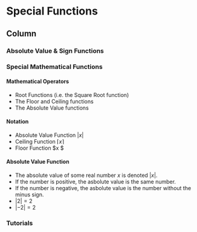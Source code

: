 Special Functions{data-navmenu="Functions"}
=====================================

Column {.tabset}
-------------------------------------------------

### Absolute Value & Sign Functions


### Special Mathematical Functions

#### Mathematical Operators

*  Root Functions (i.e. the Square Root function)
*  The Floor and Ceiling functions
*  The Absolute Value functions



#### Notation 

*  Absolute Value Function $| x |$
*  Ceiling Function $\lceil x \rceil$
*  Floor Function  $\lfloor x \rfloor $



#### Absolute Value Function 

*  The absolute value of some real number $x$ is denoted $|x|$.
*  If the number is positive, the asbolute value is the same number.
*  If the number is negative, the asbolute value is the number without the minus sign.
*  $|2|=2$
*  $|-2| = 2$


### Tutorials